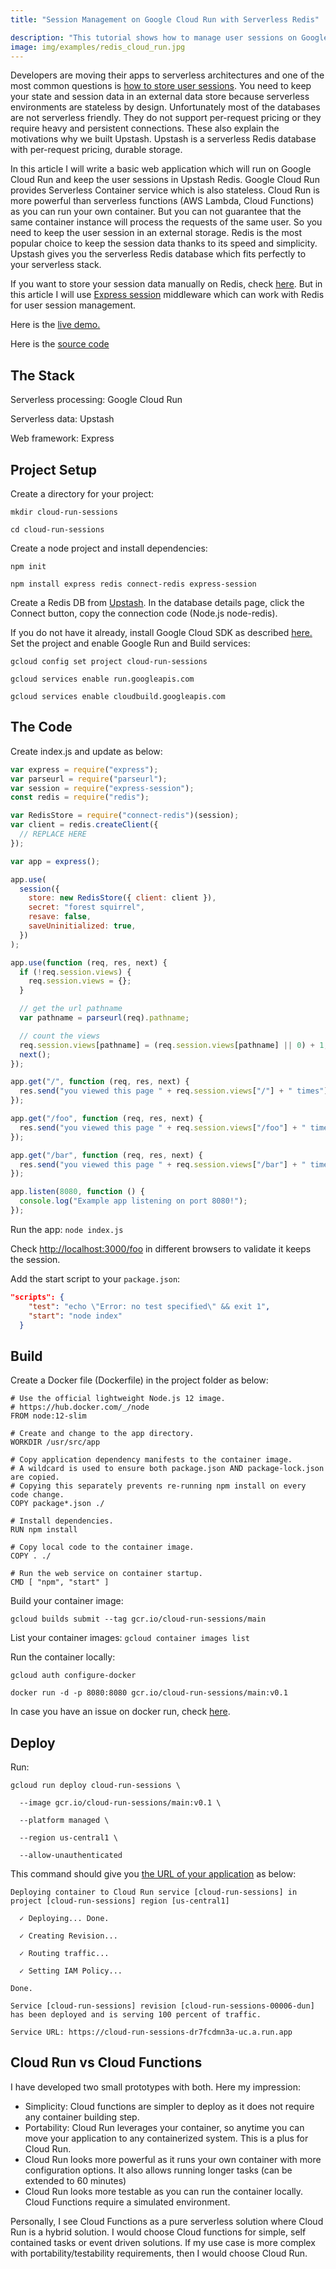 ```yaml
---
title: "Session Management on Google Cloud Run with Serverless Redis"

description: "This tutorial shows how to manage user sessions on Google Cloud Run using Serverless Redis."
image: img/examples/redis_cloud_run.jpg
---
```


Developers are moving their apps to serverless architectures and one of the most
common questions is
[how to store user sessions](https://stackoverflow.com/questions/57711095/are-users-sessions-on-google-cloud-run-apps-directed-to-the-same-instance).
You need to keep your state and session data in an external data store because
serverless environments are stateless by design. Unfortunately most of the
databases are not serverless friendly. They do not support per-request pricing
or they require heavy and persistent connections. These also explain the
motivations why we built Upstash. Upstash is a serverless Redis database with
per-request pricing, durable storage.

In this article I will write a basic web application which will run on Google
Cloud Run and keep the user sessions in Upstash Redis. Google Cloud Run provides
Serverless Container service which is also stateless. Cloud Run is more powerful
than serverless functions (AWS Lambda, Cloud Functions) as you can run your own
container. But you can not guarantee that the same container instance will
process the requests of the same user. So you need to keep the user session in
an external storage. Redis is the most popular choice to keep the session data
thanks to its speed and simplicity. Upstash gives you the serverless Redis
database which fits perfectly to your serverless stack.

If you want to store your session data manually on Redis, check
[here](https://upstash.com/docs/redis/tutorials/using_google_cloud_functions). But in
this article I will use [Express session](https://github.com/expressjs/session)
middleware which can work with Redis for user session management.

Here is the [live demo.](https://cloud-run-sessions-dr7fcdmn3a-uc.a.run.app)

Here is the
[source code](https://github.com/upstash/examples/tree/master/examples/cloud-run-sessions)

## The Stack

Serverless processing: Google Cloud Run

Serverless data: Upstash

Web framework: Express

## Project Setup

Create a directory for your project:

```
mkdir cloud-run-sessions

cd cloud-run-sessions
```

Create a node project and install dependencies:

```
npm init

npm install express redis connect-redis express-session
```

Create a Redis DB from [Upstash](https://console.upstash.com). In the database
details page, click the Connect button, copy the connection code (Node.js
node-redis).

If you do not have it already, install Google Cloud SDK as described
[here.](https://cloud.google.com/sdk/docs/install) Set the project and enable
Google Run and Build services:

```
gcloud config set project cloud-run-sessions

gcloud services enable run.googleapis.com

gcloud services enable cloudbuild.googleapis.com
```

## The Code

Create index.js and update as below:

```javascript
var express = require("express");
var parseurl = require("parseurl");
var session = require("express-session");
const redis = require("redis");

var RedisStore = require("connect-redis")(session);
var client = redis.createClient({
  // REPLACE HERE
});

var app = express();

app.use(
  session({
    store: new RedisStore({ client: client }),
    secret: "forest squirrel",
    resave: false,
    saveUninitialized: true,
  })
);

app.use(function (req, res, next) {
  if (!req.session.views) {
    req.session.views = {};
  }

  // get the url pathname
  var pathname = parseurl(req).pathname;

  // count the views
  req.session.views[pathname] = (req.session.views[pathname] || 0) + 1;
  next();
});

app.get("/", function (req, res, next) {
  res.send("you viewed this page " + req.session.views["/"] + " times");
});

app.get("/foo", function (req, res, next) {
  res.send("you viewed this page " + req.session.views["/foo"] + " times");
});

app.get("/bar", function (req, res, next) {
  res.send("you viewed this page " + req.session.views["/bar"] + " times");
});

app.listen(8080, function () {
  console.log("Example app listening on port 8080!");
});
```

Run the app: `node index.js`

Check [http://localhost:3000/foo](http://localhost:3000/foo) in different
browsers to validate it keeps the session.

Add the start script to your `package.json`:

```json
"scripts": {
    "test": "echo \"Error: no test specified\" && exit 1",
    "start": "node index"
  }
```

## Build

Create a Docker file (Dockerfile) in the project folder as below:

```
# Use the official lightweight Node.js 12 image.
# https://hub.docker.com/_/node
FROM node:12-slim

# Create and change to the app directory.
WORKDIR /usr/src/app

# Copy application dependency manifests to the container image.
# A wildcard is used to ensure both package.json AND package-lock.json are copied.
# Copying this separately prevents re-running npm install on every code change.
COPY package*.json ./

# Install dependencies.
RUN npm install

# Copy local code to the container image.
COPY . ./

# Run the web service on container startup.
CMD [ "npm", "start" ]
```

Build your container image:

```
gcloud builds submit --tag gcr.io/cloud-run-sessions/main
```

List your container images: `gcloud container images list`

Run the container locally:

```
gcloud auth configure-docker

docker run -d -p 8080:8080 gcr.io/cloud-run-sessions/main:v0.1
```

In case you have an issue on docker run, check
[here](https://cloud.google.com/container-registry/docs/troubleshooting).

## Deploy

Run:

```
gcloud run deploy cloud-run-sessions \

  --image gcr.io/cloud-run-sessions/main:v0.1 \

  --platform managed \

  --region us-central1 \

  --allow-unauthenticated
```

This command should give you
[the URL of your application](https://cloud-run-sessions-dr7fcdmn3a-uc.a.run.app)
as below:

```
Deploying container to Cloud Run service [cloud-run-sessions] in project [cloud-run-sessions] region [us-central1]

  ✓ Deploying... Done.

  ✓ Creating Revision...

  ✓ Routing traffic...

  ✓ Setting IAM Policy...

Done.

Service [cloud-run-sessions] revision [cloud-run-sessions-00006-dun] has been deployed and is serving 100 percent of traffic.

Service URL: https://cloud-run-sessions-dr7fcdmn3a-uc.a.run.app
```

## Cloud Run vs Cloud Functions

I have developed two small prototypes with both. Here my impression:

- Simplicity: Cloud functions are simpler to deploy as it does not require any
  container building step.
- Portability: Cloud Run leverages your container, so anytime you can move your
  application to any containerized system. This is a plus for Cloud Run.
- Cloud Run looks more powerful as it runs your own container with more
  configuration options. It also allows running longer tasks (can be extended to
  60 minutes)
- Cloud Run looks more testable as you can run the container locally. Cloud
  Functions require a simulated environment.

Personally, I see Cloud Functions as a pure serverless solution where Cloud Run
is a hybrid solution. I would choose Cloud functions for simple, self contained
tasks or event driven solutions. If my use case is more complex with
portability/testability requirements, then I would choose Cloud Run.
